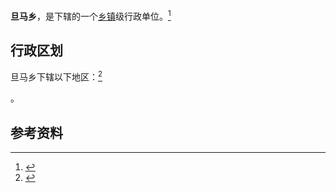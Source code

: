 {{中国乡级行政区|62/06/23/210/000}}

'''旦马乡'''，是{{PRC admin/fullname|62/06/23/210/000|3}}下辖的一个[[乡镇|乡镇]]级行政单位。<ref>{{PRC admin/ref sgc|{{PRC admin/parent|62/06/23/210/000}}}}</ref>

== 行政区划 ==

旦马乡下辖以下地区：<ref>{{PRC admin/ref sgc|62/06/23/210/000}}</ref>

{{PRC admin/children|62/06/23/210/000}}。

== 参考资料 ==

{{reflist}}

{{行政区划小作品}}
{{PRC admin/navcat|62/06/23/210/000}}